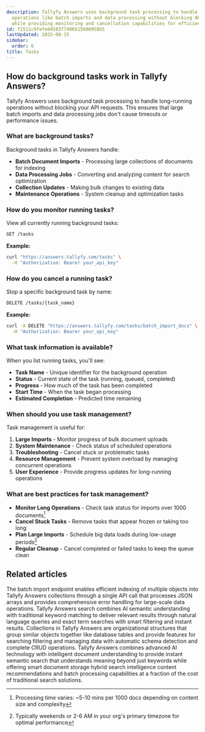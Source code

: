 ```yaml
---
description: Tallyfy Answers uses background task processing to handle long-running
  operations like batch imports and data processing without blocking API requests
  while providing monitoring and cancellation capabilities for efficient task management.
id: f2511c9fefe0458377406515600958b5
lastUpdated: 2025-08-15
sidebar:
  order: 6
title: Tasks
---
```


## How do background tasks work in Tallyfy Answers?

Tallyfy Answers uses background task processing to handle long-running operations without blocking your API requests. This ensures that large batch imports and data processing jobs don't cause timeouts or performance issues.

### What are background tasks?

Background tasks in Tallyfy Answers handle:

- **Batch Document Imports** - Processing large collections of documents for indexing
- **Data Processing Jobs** - Converting and analyzing content for search optimization
- **Collection Updates** - Making bulk changes to existing data
- **Maintenance Operations** - System cleanup and optimization tasks

### How do you monitor running tasks?

View all currently running background tasks:

```bash
GET /tasks
```

**Example:**
```bash
curl "https://answers.tallyfy.com/tasks" \
  -H "Authorization: Bearer your_api_key"
```

### How do you cancel a running task?

Stop a specific background task by name:

```bash
DELETE /tasks/{task_name}
```

**Example:**
```bash
curl -X DELETE "https://answers.tallyfy.com/tasks/batch_import_docs" \
  -H "Authorization: Bearer your_api_key"
```

### What task information is available?

When you list running tasks, you'll see:

- **Task Name** - Unique identifier for the background operation
- **Status** - Current state of the task (running, queued, completed)
- **Progress** - How much of the task has been completed
- **Start Time** - When the task began processing
- **Estimated Completion** - Predicted time remaining

### When should you use task management?

Task management is useful for:

1. **Large Imports** - Monitor progress of bulk document uploads
2. **System Maintenance** - Check status of scheduled operations
3. **Troubleshooting** - Cancel stuck or problematic tasks
4. **Resource Management** - Prevent system overload by managing concurrent operations
5. **User Experience** - Provide progress updates for long-running operations

### What are best practices for task management?

- **Monitor Long Operations** - Check task status for imports over 1000 documents[^1]
- **Cancel Stuck Tasks** - Remove tasks that appear frozen or taking too long
- **Plan Large Imports** - Schedule big data loads during low-usage periods[^2]
- **Regular Cleanup** - Cancel completed or failed tasks to keep the queue clean


[^1]: Processing time varies: ~5-10 mins per 1000 docs depending on content size and complexity
[^2]: Typically weekends or 2-6 AM in your org's primary timezone for optimal performance

## Related articles
<CardGrid>
<LinkTitleCard header="<b>Objects > Index multiple objects</b>" href="/products/answers/objects/index-multiple-objects/" > The batch import endpoint enables efficient indexing of multiple objects into Tallyfy Answers collections through a single API call that processes JSON arrays and provides comprehensive error handling for large-scale data operations. </LinkTitleCard>
<LinkTitleCard header="<b>Answers > Search</b>" href="/products/answers/search/" > Tallyfy Answers search combines AI semantic understanding with traditional keyword matching to deliver relevant results through natural language queries and exact term searches with smart filtering and instant results. </LinkTitleCard>
<LinkTitleCard header="<b>Answers > Collections</b>" href="/products/answers/collections/" > Collections in Tallyfy Answers are organizational structures that group similar objects together like database tables and provide features for searching filtering and managing data with automatic schema detection and complete CRUD operations. </LinkTitleCard>
<LinkTitleCard header="<b>Overview</b>" href="/products/answers/" > Tallyfy Answers combines advanced AI technology with intelligent document understanding to provide instant semantic search that understands meaning beyond just keywords while offering smart document storage hybrid search intelligence content recommendations and batch processing capabilities at a fraction of the cost of traditional search solutions. </LinkTitleCard>
</CardGrid>